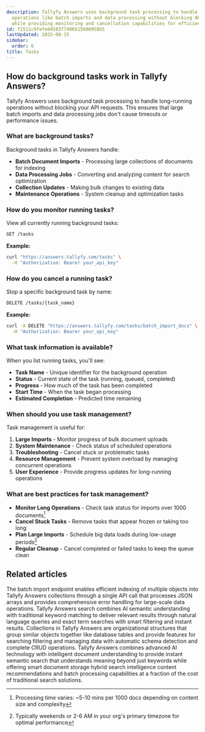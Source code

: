 ```yaml
---
description: Tallyfy Answers uses background task processing to handle long-running
  operations like batch imports and data processing without blocking API requests
  while providing monitoring and cancellation capabilities for efficient task management.
id: f2511c9fefe0458377406515600958b5
lastUpdated: 2025-08-15
sidebar:
  order: 6
title: Tasks
---
```


## How do background tasks work in Tallyfy Answers?

Tallyfy Answers uses background task processing to handle long-running operations without blocking your API requests. This ensures that large batch imports and data processing jobs don't cause timeouts or performance issues.

### What are background tasks?

Background tasks in Tallyfy Answers handle:

- **Batch Document Imports** - Processing large collections of documents for indexing
- **Data Processing Jobs** - Converting and analyzing content for search optimization
- **Collection Updates** - Making bulk changes to existing data
- **Maintenance Operations** - System cleanup and optimization tasks

### How do you monitor running tasks?

View all currently running background tasks:

```bash
GET /tasks
```

**Example:**
```bash
curl "https://answers.tallyfy.com/tasks" \
  -H "Authorization: Bearer your_api_key"
```

### How do you cancel a running task?

Stop a specific background task by name:

```bash
DELETE /tasks/{task_name}
```

**Example:**
```bash
curl -X DELETE "https://answers.tallyfy.com/tasks/batch_import_docs" \
  -H "Authorization: Bearer your_api_key"
```

### What task information is available?

When you list running tasks, you'll see:

- **Task Name** - Unique identifier for the background operation
- **Status** - Current state of the task (running, queued, completed)
- **Progress** - How much of the task has been completed
- **Start Time** - When the task began processing
- **Estimated Completion** - Predicted time remaining

### When should you use task management?

Task management is useful for:

1. **Large Imports** - Monitor progress of bulk document uploads
2. **System Maintenance** - Check status of scheduled operations
3. **Troubleshooting** - Cancel stuck or problematic tasks
4. **Resource Management** - Prevent system overload by managing concurrent operations
5. **User Experience** - Provide progress updates for long-running operations

### What are best practices for task management?

- **Monitor Long Operations** - Check task status for imports over 1000 documents[^1]
- **Cancel Stuck Tasks** - Remove tasks that appear frozen or taking too long
- **Plan Large Imports** - Schedule big data loads during low-usage periods[^2]
- **Regular Cleanup** - Cancel completed or failed tasks to keep the queue clean


[^1]: Processing time varies: ~5-10 mins per 1000 docs depending on content size and complexity
[^2]: Typically weekends or 2-6 AM in your org's primary timezone for optimal performance

## Related articles
<CardGrid>
<LinkTitleCard header="<b>Objects > Index multiple objects</b>" href="/products/answers/objects/index-multiple-objects/" > The batch import endpoint enables efficient indexing of multiple objects into Tallyfy Answers collections through a single API call that processes JSON arrays and provides comprehensive error handling for large-scale data operations. </LinkTitleCard>
<LinkTitleCard header="<b>Answers > Search</b>" href="/products/answers/search/" > Tallyfy Answers search combines AI semantic understanding with traditional keyword matching to deliver relevant results through natural language queries and exact term searches with smart filtering and instant results. </LinkTitleCard>
<LinkTitleCard header="<b>Answers > Collections</b>" href="/products/answers/collections/" > Collections in Tallyfy Answers are organizational structures that group similar objects together like database tables and provide features for searching filtering and managing data with automatic schema detection and complete CRUD operations. </LinkTitleCard>
<LinkTitleCard header="<b>Overview</b>" href="/products/answers/" > Tallyfy Answers combines advanced AI technology with intelligent document understanding to provide instant semantic search that understands meaning beyond just keywords while offering smart document storage hybrid search intelligence content recommendations and batch processing capabilities at a fraction of the cost of traditional search solutions. </LinkTitleCard>
</CardGrid>